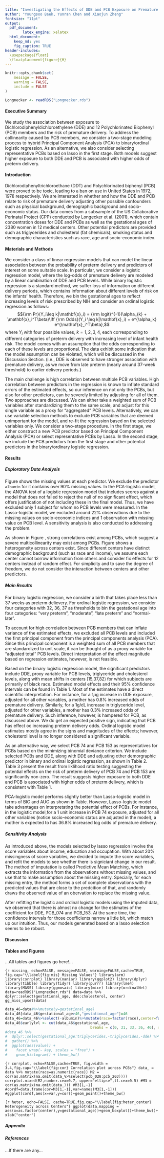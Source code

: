 ```yaml
---
title: "Investigating the Effects of DDE and PCB Exposure on Premature Delivery"
author: "Youngsoo Baek, Yunran Chen and Xiaojun Zheng"
fontsize: "11pt"
output:
  pdf_document: 
        latex_engine: xelatex
  html_document:
    keep_md: yes
    fig_caption: TRUE
header-includes:  
  \usepackage{float} 
  \floatplacement{figure}{H}
---
```


```r
knitr::opts_chunk$set(
	message = FALSE,
	warning = FALSE,
	include = FALSE
)

Longnecker <- readRDS("Longnecker.rds")
```


#### Executive Summary

We study the association between exposure to Dichlorodiphenyldichloroethylene (DDE) and 12 Polychlorinated Biophenyl (PCB) members and the risk of premature delivery. To address the collinearity caused by PCB members, we consider a two-stage modeling process to hybrid Principal Component Analysis (PCA) to binary/ordinal logistic regression. As an alternative, we also consider selecting representative PCBs based on lasso in the first stage. Both models suggest higher exposure to both DDE and PCB is associated with higher odds of preterm delivery.  

#### Introduction
  
Dichlorodiphenyltrichloroethane (DDT) and Polychlorinated biphenyl (PCB) were proved to be toxic, leading to a ban on use in United States in 1972, 1978 respectively. We are interested in whether and how the DDE and PCB relate to risk of premature delivery adjusting other possible confounders such as physical background, demographic background and socio-economic status. Our data comes from a subsample of the US Collaborative Perinatal Project (CPP) conducted by Longecker et al. (2001), which contain concentration doses for DDE and PCBs as well as the gestational ages of 2380 women in 12 medical centers. Other potential predictors are provided such as triglycerides and cholesterol (fat chemicals), smoking status and demographic characteristics such as race, age and socio-economic index. 

#### Materials and Methods

We consider a class of linear regression models that can model the linear association between the probability of preterm delivery and predictors of interest on some suitable scale. In particular, we consider a logistic regression model, where the log-odds of premature delivery are modeled by a linear combination of DDE and PCB levels. While binary logistic regression is a standard method, we suffer loss of information on different delivery periods, which contains information about different levels of risk on the infants' health. Therefore, we bin the gestational ages to reflect increasing levels of risk prescribed by NIH and consider an ordinal logistic regression as follows:
$${\rm Pr}(Y_i\leq k|\mathbf{x}_i) = {\rm logit}^{-1}(\alpha_{k} + \mathbf{x}_i^T\beta)\iff {\rm Odds}(Y_i \leq k|\mathbf{x}_i) = e^{\alpha_k} e^{\mathbf{x}_i^T\beta},$$
where $Y_i$ with four possible values, $k=1,2,3,4$, each corresponding to different categories of preterm delivery with increasing level of infant health risk. The model comes with an assumption that the odds corresponding to each of these levels are proportional. The data exhibit some indication that the model assumption can be violated, which will be discussed in the Discussion Section. (i.e., DDE is observed to have stronger association with premature delivery, as we move from late preterm (nearly around 37-week threshold) to earlier delivery periods.)

The main challenge is high correlation between multiple PCB variables. High correlation between predictors in the regression is known to inflate standard errors of the estimated effects, so our inference on not only the PCBs, but also for other predictors, can be severely limited by adjusting for all of them. Two approaches are discussed. We can either take a weighted sum of PCB variables after standardizing them to the same scale, and adjust for this single variable as a proxy for "aggregated" PCB levels. Alternatively, we can use variable selection methods to exclude PCB variables that are deemed unimportant for the model, and re-fit the regression based on the selected variables only. We consider a two-stage procedure. In the first stage, we either construct a new PCB predictor based on Principal Component Analysis (PCA) or select representative PCBs by Lasso. In the second stage, we include the PCB predictors from the first stage and other potential predictors in the binary/ordinary logistic regression.


#### Results

##### Exploratory Data Analysis

Figure \ref{fig:mis} shows the missing values at each predictor. We exclude the predictor `albumin` for it contains over 90% missing values. In the PCA-logistic model, the ANOVA test of a logistic regression model that includes scores against a model that does not failed to reject the null of no significant effect, which offers justification of not including these in the final model. Thus, we have excluded only 1 subject for whom no PCB levels were measured. In the Lasso-logistic model, we excluded around 22% observations due to the missing values on socio-economic indices and 1 observation with missing value on PCB level. A sensitivity analysis is also conducted to addressing the problem. 

As shown in Figure \ref{fig:cor} , strong correlations exist among PCBs, which suggest a severe multicollinearity may exist among PCBs. Figure \ref{fig:heter_center} shows a heterogeneity across centers exist. Since different centers have distinct demographic background (such as race and income), we assume each center cannot borrow information from others and consider fix effects for 12 centers instead of random effect. For simplicity and to save the degree of freedom, we do not consider the interaction between centers and other predictors.


##### Main Results

For binary logistic regression, we consider a birth that takes place less than 37 weeks as preterm delievery. For ordinal logistic regression, we consider four categories with 32, 36, 37 as thresholds to bin the gestational age into four categories: "very preterm", "moderate", "late preterm" and "normal-late". 

To account for high correlation between PCB members that can inflate variance of the estimated effects, we excluded all PCB levels and included the first principal component from the principal components analysis (PCA). Since this principal component is a weighted sum of all PCB members that are standardized to unit scale, it can be thought of as a proxy variable for "adjusted total" PCB levels. Direct interpretation of the effect magnitude based on regression estimates, however, is not feasible.  

Based on the binary logistic regression model, the significant predictors include DDE, proxy variable for PCB levels, triglyceride and cholesterol levels, along with mean shifts in centers (15,37,82) for which subjects are primarily of black race. Estimated model effects and their 95\% confidence intervals can be found in Table 1. Most of the estimates have a direct scientific interpretation. For instance, for a 1$\mu$g increase in DDE exposure, adjusted for all other variables, a mother has 0.8\% increased odds of premature delivery. Similarly, for a 1g/dL increase in triglyceride level, adjusted for other variables, a mother has 0.3\% increased odds of premature delivery. Such inference, however, is hampered for PCB, as discussed above. We do get an expected positive sign, indicating that PCB has effect oc increasing preterm delivery odds. Ordinal logistic model estimates mostly agree in the signs and magnitudes of the effects; however, cholesterol level is no longer considered a significant variable. 

As an alternative way, we select PCB 74 and PCB 153 as representatives for PCBs based on the minimizing binomial deviance criterion. We include selected PCBs and DDE, along with DDE and adjusting other demorgraphic predictor in binary and ordinal logistic regression, as shown in Table 2. Table 3 present the result from liklihood ratio testing suggesting the potential effects on the risk of preterm delivery of PCB 74 and PCB 153 are significantly non-zero. The result suggests higher exposure to both DDE and PCB is associated with higher odds of preterm delivery, which is consistent with Table 1. 

PCA-logistic model performs slightly better than Lasso-logistic model in terms of BIC and AUC as shown in Table. However, Lasso-logistic model take advantages on interpretating the potential effect of PCBs. For instance, in the logistic model,for a 1 unit increase in PCB 74 exposure, adjusted for all other variables (notice socio-economic status are adjusted in the model), a mother is expected to has 36.8\% increased log odds of premature delivery.

##### Sensitivity Analysis

As introduced above, the models selected by lasso regression involve the score variables about income, education and occupation. With about 20% missingness of score variables, we decided to impute the score variables, and refit the models to see whether there is signiciant change in our result. The method of imputation is called Predictive Mean Matching, which extracts the information from the observations without missing values, and use that to make assumption about the missing entry. Specially, for each missing entry, the method forms a set of complete observations with the predicted values that are close to the predcition of that, and randomly draws the observed value of an obervation to replace the missing value.

After refitting the logistic and ordinal logistic models using the imputed data, we observed that there is almost no change for the estimates of the coefficient for DDE, PCB_074 and PCB_153. At the same time, the confidence intervals for those coefficients narrow a little bit, which match up our intuition. Thus, our models generated based on a lasso selection seems to be robust. 


#### Discussion


\clearpage

#### Tables and Figures

...All tables and figures go here!...

```{r missing, echo=FALSE, message=FALSE, warning=FALSE,cache=TRUE, fig.cap="\\label{fig:mis} Missing Values"}
library(arm)
library(corrplot)
library(naniar)
library(ggplot2)
library(dplyr)
library(tibble)
library(tidyr)
library(purrr)
library(lme4)
library(MASS)
library(ggmosaic)
library(mice)
library(ordinalNet)
data=readRDS("Longnecker.rds")
data=data %>% dplyr::select(gestational_age, dde:cholesterol, center)
gg_miss_upset(data)
```

```r
data_46=data#%>%mutate(y=gestational_age)
data_46[data_46$gestational_age>46,"gestational_age"]=46
data_46=data_46%>%select(-albumin)%>%mutate(race=factor(race),center=factor(center))
data_46$earlylvl <- cut(data_46$gestational_age,
                                       breaks = c(0, 31, 33, 36, 46), right = TRUE)
#data_46 %>%
#  dplyr::select(gestational_age:triglycerides,-triglycerides,-dde) %>%
#  gather() %>% 
#  ggplot(aes(value)) +
#    facet_wrap(~ key, scales = "free") +
#    geom_histogram() + theme_bw()
```

```{r corrplot, echo=FALSE,cache=TRUE, fig.width = 3.4,fig.cap="\\label{fig:cor} Correlation plot across PCBs"}
data_ = data %>% mutate(race=as.numeric(race))
M2 = cor(as.matrix(na.omit(data_%>%select(pcb_028:pcb_203))))
corrplot.mixed(M2,number.cex=0.7, upper="ellipse",tl.cex=0.5)
#M3 = cor(as.matrix(na.omit(data_)))
#M3[1,-1]
#cordf=data.frame(cor=M3[1,-1],var=names(M3[1,-1]))
#ggplot(cordf,aes(x=var,y=cor))+geom_point()+theme_bw()
```

```{r heter, echo=FALSE, cache=TRUE,fig.cap="\\label{fig:heter_center} Heterogeneity across Centers"}
ggplot(data,mapping = aes(x=as.factor(center),y=gestational_age))+geom_boxplot()+theme_bw()+xlab("center")
```


\clearpage

##### Appendix

##### References
...If there are any...
